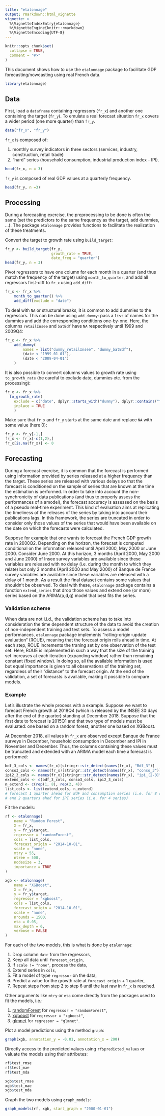```yaml
---
title: "etalonnage"
output: rmarkdown::html_vignette
vignette: >
  %\VignetteIndexEntry{etalonnage}
  %\VignetteEngine{knitr::rmarkdown}
  %\VignetteEncoding{UTF-8}
---
```


```r
knitr::opts_chunk$set(
  collapse = TRUE,
  comment = "#>"
)
```

This document shows how to use the `etalonnage` package to facilitate GDP forecasting/nowcasting using real French data.

```r
library(etalonnage)
```

## Data

First, load a `dataframe` containing regressors (`fr_x`) and another one containing the target (`fr_y`).
To emulate a real forecast situation `fr_x` covers a wider period (one more quarter) than `fr_y`.

```r
data("fr_x", "fr_y")
```

`fr_x` is composed of:

1. monthly survey indicators in three sectors (services, industry, construction, retail trade)
2. "hard" series (household consumption, industrial production index - IPI).

```r
head(fr_x, n = 3)
```

`fr_y` is composed of real GDP values at a quarterly frequency.

```r
head(fr_y, n =3)
```

## Processing

During a forecasting exercise, the preprocessing to be done is often the same (set the predictors to the same frequency as the target, add dummies, ...). The package `etalonnage` provides functions to facilitate the realization of these treatments.

Convert the target to growth rate using `build_target`:

```r
fr_y <- build_target(fr_y,
                     growth_rate = TRUE,
                     date_freq = "quarter")
head(fr_y, n = 3)
```

Pivot regressors to have one column for each month in a quarter (and thus match the frequency of the target) using `month_to_quarter`, and add all regressors first-diff to `fr_x` using `add_diff`:

```r
fr_x <- fr_x %>%
    month_to_quarter() %>%
    add_diff(exclude = "date")
```

To deal with `NA` or structural breaks, it is common to add dummies to the regressors. This can be done using `add_dummy`: pass a `list` of names for the dummies and add the
corresponding conditions one-by-one. Here, the columns `retailInsee` and `batBdf` have `NA` respectively until 1999 and 2009Q4:

```r
fr_x <- fr_x %>%
    add_dummy(
        names = list("dummy_retailInsee", "dummy_batBdf"),
        (date < "1999-01-01"),
        (date < "2009-04-01")
    )
```

It is also possible to convert columns values to growth rate using `to_growth_rate` (be careful to exclude date, dummies etc. from the processing):

```r
fr_x <- fr_x %>%
  to_growth_rate(
    exclude = c("date", dplyr::starts_with("dummy"), dplyr::contains("fd_")),
    inplace = TRUE
    )
```

Make sure that `fr_x` and `fr_y` starts at the same date and replace `NA` with some value (here 0):

```r
fr_y <- fr_y[-1,]
fr_x <- fr_x[-c(1,2),]
fr_x[is.na(fr_x)] <- 0
```


## Forecasting

During a forecast exercise, it is common that the forecast is performed using information provided by series released at a higher frequency than the target. These series
are released with various delays so that the forecast is conditioned on the sample of series that are known at the time the estimation is performed. In order to take into account the non-synchronicity of data publications (and thus to properly assess the performances of a amodel), the forecast accuracy is assessed on the basis of a pseudo real-time experiment. This kind of evaluation aims at replicating the timeliness of the releases of the series by taking into account their publications lags. In this framework, the series are truncated in order to consider only those values of the series that would have been available on the date on which the forecasts were calculated. 

Suppose for example that one wants to forecast the French GDP growth rate in 2000Q2.  Depending on the horizon, the forecast is computed conditional on the information released until April 2000, May 2000 or June 2000. Consider June 2000. At this horizon, 3 months (April 2000, May 2000 and June 2000) of Insee survey variables are available since these variables are released with no delay (i.e. during the month to which they relate) but only 2 months (April 2000 and May 2000) of Banque de France survey variables are available since these variables are released with a delay of 1 month. As a result the final dataset contains some values that shouldn't be observed. To deal with these, `etalonnage` package contains a function `extend_series` that drop those values and extend one (or more) series based on the ARIMA(p,d,q) model that best fits the series.

### Validation scheme

When data are not i.i.d., the validation scheme has to take into consideration the time dependent structure of the data to avoid the creation of non-independent training and test sets. To assess a model
performances, `etalonnage` package implements "rolling-origin-update evaluation" (ROUE), meaning that the forecast origin rolls ahead in time. At each step, ROUE increments the traning set by one observation of the test set. Here, ROUE is implemented in such a way that the size of the training set increases at each iteration (expanding window) rather than remaining constant (fixed window). In doing so, all the available information is used but equal importance is given to all observations of the training set, regardless of their "distance" to the forecast origin. At the end of the validation, a set of forecasts is available, making it possible to compare models.

### Example

Let's illustrate the whole process with a example. Suppose we want to forecast French growth at 2018Q4 (which is released by the INSEE 30 days after the end of the quarter) standing at December 2018. Suppose that the first date to forecast is 2015Q1 and that two type of models must be evaluated: one based on a random forest, another one based on XGBoost.

At December 2018, all values in `fr_x` are observed except Banque de France surveys in December, household consumption in December and IPI in November and December. Thus, the columns containing these values must be truncated and extended with an ARIMA model each time a forecast is performed:

```r
bdf_3_cols <- names(fr_x)[stringr::str_detect(names(fr_x), "Bdf_3")]
conso3_cols <- names(fr_x)[stringr::str_detect(names(fr_x), "conso_3")]
ipi2_3_cols <- names(fr_x)[stringr::str_detect(names(fr_x), "ipi_[2-3]")]
extend_cols <- c(bdf_3_cols, conso3_cols, ipi2_3_cols)
n_extend <- c(rep(1, 8), rep(2, 4))
list_cols <- list(extend_cols, n_extend)
# forecast 1 quarter ahead for BdF and consumption series (i.e. for 8 series)
# and 2 quarters ahed for IPI series (i.e. for 4 series)
```

Fit the models:

```r
rf <- etalonnage(
    name = "Random Forest",
    X = fr_x,
    y = fr_y$target,
    regressor = "randomForest",
    cols = list_cols,
    forecast_origin = "2014-10-01",
    scale = "none",
    mtry = 55,
    ntree = 500,
    nodesize = 3,
    importance = TRUE
)

xgb <- etalonnage(
    name = "XGBoost",
    X = fr_x,
    y = fr_y$target,
    regressor = "xgboost",
    cols = list_cols,
    forecast_origin = "2014-10-01",
    scale = "none",
    nrounds = 1500,
    eta = 0.05,
    max_depth = 6,
    verbose = FALSE
)
```

For each of the two models, this is what is done by `etalonnage`:

1. Drop column `date` from the regressors,
2. Keep all data until `forecast_origin`,
3. If `scale != "none"`, process the data,
4. Extend series in `cols`,
5. Fit a model of type `regressor` on the data,
6. Predict a value for the growth rate at `forecast_origin` + 1 quarter,
7. Repeat steps from step 2 to step 6 until the last raw in `fr_x` is reached.

Other arguments like `mtry` or `eta` come directly from the packages used to fit the models, i.e.:
 
1. [randomForest](https://cran.r-project.org/web/packages/randomForest/randomForest.pdf) for `regressor = "randomForest"`,
2. [xgboost](https://cran.r-project.org/web/packages/xgboost/xgboost.pdf) for `regressor = "xgboost"`,
3. [glmnet](https://cran.r-project.org/web/packages/glmnet/glmnet.pdf) for `regressor = "glmnet"`.

Plot a model predictions using the method `graph`:

```r
graph(xgb, annotation_y = -0.01, annotation_x = 200)
```

Directly access to the predicted values using `rf$predicted_values` or valuate the models using their attributes:

```r
rf$test_rmse
rf$test_mae
rf$test_mda
```

```r
xgb$test_rmse
xgb$test_mae
xgb$test_mda
```

Graph the two models using `graph_models`:

```r
graph_models(rf, xgb, start_graph = "2000-01-01")
```
